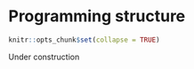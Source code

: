 # Programming structure

```r
knitr::opts_chunk$set(collapse = TRUE)
```

Under construction

<!-- ## Three basic control flows -->

<!-- ### Sequence -->

<!-- Code runs line by line in sequence with no conditional executions or loops. For example, let's write some code to calculate the following sum of squares. -->

<!-- $$y = \sum_{t=1}^{3} t^2.$$ -->

<!-- ```{r} -->
<!-- # sum of squares -->
<!-- t <- 1:3 -->
<!-- y <- sum(t^2) -->
<!-- print(y) -->
<!-- ``` -->

<!-- ### Conditional execution -->

<!-- ``` -->
<!-- # if, else -->
<!-- if (condition) { -->
<!--   # code executed when condition is TRUE -->
<!-- } else { -->
<!--   # code executed when condition is FALSE -->
<!-- } -->
<!-- ``` -->

<!-- ``` -->
<!-- # if, else if, else -->
<!-- if (condition1) { -->
<!--   # do something when condition1 is TRUE -->
<!-- } else if (conditon2) { -->
<!--   # do something else if condition1 is FALSE but condition2 is TRUE -->
<!-- } else { -->
<!--   # do something if neither condition1 nor condition2 is TRUE -->
<!-- } -->
<!-- ``` -->

<!-- For example, if the above sum of squares `y > 10` then print out "result greater than 10", or otherwise print out "result less or equal to 10". -->

<!-- ```{r} -->
<!-- if (y > 10) { -->
<!--   print("result greater than 10") -->
<!-- } else { -->
<!--   print("result less or equal to 10") -->
<!-- } -->
<!-- ``` -->

<!-- ### Iteration -->

<!-- ``` -->
<!-- # for loop -->
<!-- for (var in seq) { -->
<!--   do something -->
<!-- } -->
<!-- ``` -->

<!-- ``` -->
<!-- # while loop -->
<!-- while (condition) { -->
<!--   do something if condition is TRUE -->
<!-- } -->
<!-- ``` -->

<!-- For example, let's solve the above sum of squares using a loop. -->
<!-- ```{r} -->
<!-- t <- 1:3 -->
<!-- y <- 0 -->

<!-- for (x in t) { -->
<!--   y <- y + x^2 -->
<!-- } -->

<!-- print(y) -->
<!-- ``` -->

<!-- **Exercise** -->

<!-- Calculate the above sum using a while loop. -->

<!-- ```{r} -->
<!-- # your code here -->
<!-- ``` -->


<!-- ## Functions -->

<!-- A function is a unit of code block that (usually) takes in some inputs (arguments) and returns a result. We have already used many R functions, for example, `print()` and `length()`. -->

<!-- The two main reasons to write functions are *reusability* and *abstraction*. If you find yourself repeating the same code logic or if you want to divide a large piece of code into small logical units, you should consider writing functions. -->

<!-- In fact, "everything that happens [in R] is a function call." (John Chambers, the creator of the S programming language and a core member of the R project. R is modelled after S.) For example, even the plus operation "`+`" is a function: try typing `` `+`(1, 2) `` in the R console and see what you get. -->

<!-- Let's write a slightly general version of sum of squares using a function. -->

<!-- $$y = \sum_{t=1}^{n} t^2.$$ -->

<!-- This function takes in 1 argument `n`, and return the sum `y` defined above. -->

<!-- ```{r} -->
<!-- ss <- function(n) { -->
<!--   t <- 1:n -->

<!--   # the last expression is automatically returned -->
<!--   # or otherwise, you could write return(sum(t^2)) -->
<!--   sum(t^2) -->
<!-- } -->

<!-- print(ss(2)) -->
<!-- print(ss(3)) -->
<!-- ``` -->

<!-- **Exercise** -->

<!-- Write an R function to calculate $$y = \sum_{t=1}^{n} f(t),$$ where $n$ is an integer and $f()$ is a generic function that you can define later (e.g. $f(t) = t ^ 2$ or $f(t) = t ^ 3$). The R function takes in two argument, `n` and `f` as in the above formula, and returns the sum $y$. -->

<!-- ```{r, eval=FALSE} -->
<!-- # your code here -->
<!-- f_sum <- function(f, n) { -->

<!--   # insert your code below -->

<!--   return(y) -->
<!-- } -->

<!-- # if your code works as intended, the following should run -->

<!-- # define t squared as f1 -->
<!-- f1 <- function(t) { -->
<!--   t^2 -->
<!-- } -->

<!-- print(f_sum(f1, 3L)) -->

<!-- # let's calculate pi -->
<!-- # calculate pi using the pi formula -->
<!-- f_pi <- function(x) { -->
<!--   4 * (-1) ^ (x + 1) / (2 * x - 1) -->
<!-- } -->
<!-- ``` -->


